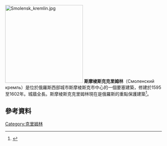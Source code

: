 [[File:Smolensk_kremlin.jpg|250px]]
'''斯摩棱斯克克里姆林'''（Смоленский кремль）是位於俄羅斯西部城市斯摩棱斯克市中心的一個要塞建築，修建於1595至1602年。城牆全長{{convert|6.5|km|mi}}。斯摩棱斯克克里姆林現在是俄羅斯的重點保護建築<ref>{{cite web|url=http://kulturnoe-nasledie.ru/monuments.php?id=6710021000|script-title=ru:Крепостные стены и башни (Крепость Смоленская)|publisher=Russian Ministry of Culture|language=ru|accessdate=5 August 2011|deadurl=yes|archiveurl=https://web.archive.org/web/20120324150443/http://kulturnoe-nasledie.ru/monuments.php?id=6710021000|archivedate=2012年3月24日}}</ref>。

==參考資料==
{{reflist}}
{{commonscat|Smolensk Kremlin}}
{{coord|54|47|11|N|32|03|56|E|region:RU-SMO_type:landmark_source:kolossus-dewiki|display=title}}
[[Category:克里姆林|Category:克里姆林]]